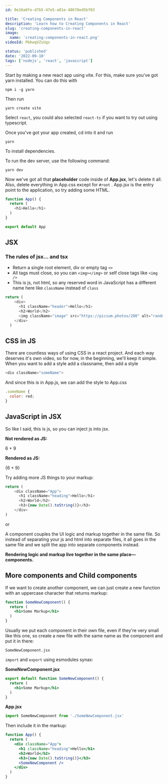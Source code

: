 ```yaml
---
id: 0e16a8fe-d7b5-47e5-a01e-48678ed5bf03

title: 'Creating Components in React'
description: 'Learn how to Creating Components in React'
slug: 'creating-components-in-react'
image: 
  name: 'creating-components-in-react.png'
videoId: PbkwqVZsUgs

status: 'published'
date: '2022-09-10'
tags: ['nodejs', 'react', 'javascript']
---
```



Start by making a new react app using vite. For this, make sure you've got yarn installed. You can do this with 

```
npm i -g yarn
```

Then run 

```
yarn create vite
```

Select `react`, you could also selected `react-ts` if you want to try out using typescript. 

Once you've got your app created, cd into it and run 

```
yarn
```

To install dependencies.

To run the dev server, use the following command:

```
yarn dev
```

Now we've got all that **placeholder** code inside of **App.jsx**, let's delete it all. Also, delete everything in App.css except for `#root` . App.jsx is the entry point to the application, so try adding some HTML.

```js
function App() {
  return (
    <h1>Hello</h1>
  )
}

export default App
```

## JSX

### The rules of jsx... and tsx

* Return a single root element, div or empty tag `<>`
* All tags must close, so you can `<img></img>` or self close tags like `<img />`
* This is js, not html, so any reserved word in JavaScript has a different name here like `className` instead of `class`

```js
return (
    <div>
      <h1 className="header">Hello</h1>
      <h2>World</h2>
      <img className="image" src="https://picsum.photos/200" alt="random"></img>
    </div>
  )
```

## CSS in JS

There are countless ways of using CSS in a react project. And each way deserves it's own video, so for now, in the beginning, we'll keep it simple. When you want to add a style add a classname, then add a style

```js
<div className="someName">
```

And since this is in App.js, we can add the style to App.css

```js
.someName {
  color: red;
}
```

## JavaScript in JSX

So like I said, this is js, so you can inject js into jsx. 

**Not rendered as JS:**

<p>6 + 9</p>

**Rendered as JS:**

<p>{6 + 9}</p>

Try adding more JS things to your markup:

```js
return (
    <div className="App">
      <h1 className="heading">Hello</h1>
      <h2>World</h2>
      <h3>{new Date().toString()}</h3>
    </div>
)
```

or 

A component couples the UI logic and markup together in the same file. So instead of separating your js and html into separate files, it all goes in the same file and we split the app into separate components instead. 

**Rendering logic and markup live together in the same place—components.**


## More components and Child components

If we want to create another component, we can just create a new function with an uppercase character that returns markup:

```jsx
function SomeNewComponent() {
  return (
    <h1>Some Markup</h1>
  )
}
```

Usually we put each component in their own file, even if they're very small like this one, so create a new file with the same name as the component and put it in there:

```
SomeNewComponent.jsx
```

`import` and `export` using esmodules synax:

**SomeNewComponent.jsx**
```jsx
export default function SomeNewComponent() {
  return (
    <h1>Some Markup</h1>
  )
}
```

**App.jsx**
```jsx
import SomeNewComponent from './SomeNewComponent.jsx'
```


Then include it in the markup:

```jsx
function App() {
  return (
    <div className="App">
      <h1 className="heading">Hello</h1>
      <h2>World</h2>
      <h3>{new Date().toString()}</h3>
      <SomeNewComponent />
    </div>
  )
}
```
